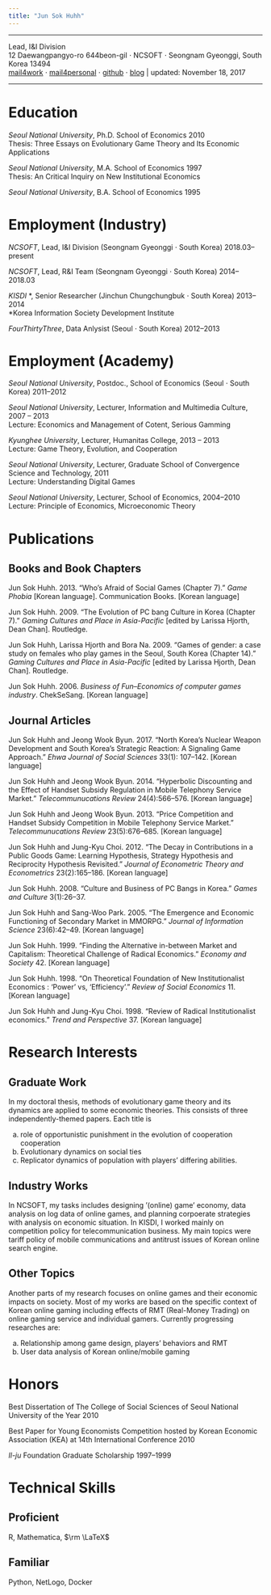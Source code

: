 ```yaml
---
title: "Jun Sok Huhh"
---
```


*****
<div id = "vtight"> 
Lead, I&I Division </br>
12 Daewangpangyo-ro 644beon-gil $\cdot$ NCSOFT $\cdot$ Seongnam Gyeonggi, South Korea 13494 </br>
[mail4work](mailto: junsokhuhh@ncsoft.com) $\cdot$
[mail4personal](mailto: anarinsk@gmail.com) $\cdot$
[github](https://github.com/anarinsk) $\cdot$
[blog](http://lostineconomics.com) 
&vert; updated: November 18, 2017 </br>
</div>
******

# Education

*Seoul National University*, Ph.D. School of Economics 2010 </br>
Thesis: Three Essays on Evolutionary Game Theory and Its Economic Applications 

*Seoul National University*, M.A. School of Economics 1997 </br>
Thesis: An Critical Inquiry on New Institutional Economics  

*Seoul National University*, B.A. School of Economics 1995

# Employment (Industry)

*NCSOFT*, Lead, I&I Division (Seongnam Gyeonggi $\cdot$ South Korea) 2018.03--present 

*NCSOFT*, Lead, R&I Team (Seongnam Gyeonggi $\cdot$ South Korea) 2014--2018.03

*KISDI* \*, Senior Researcher (Jinchun Chungchungbuk $\cdot$ South Korea) 2013--2014 </br> 
*Korea Information Society Development Institute

*FourThirtyThree*, Data Anlysist (Seoul $\cdot$ South Korea) 2012--2013

# Employment (Academy)

*Seoul National University*, Postdoc., School of Economics (Seoul $\cdot$ South Korea) 2011--2012

*Seoul National University*, Lecturer, Information and Multimedia Culture, 2007 -- 2013 </br>
Lecture: Economics and Management of Cotent, Serious Gamming

*Kyunghee University*, Lecturer, Humanitas College, 2013 -- 2013 </br>
Lecture: Game Theory, Evolution, and Cooperation

*Seoul National University*, Lecturer, Graduate School of Convergence Science and Technology, 2011 </br>
Lecture: Understanding Digital Games

*Seoul National University*, Lecturer, School of Economics, 2004--2010 
Lecture: Principle of Economics, Microeconomic Theory


# Publications

## Books and Book Chapters 

Jun Sok Huhh. 2013. "Who’s Afraid of Social Games (Chapter 7)." *Game Phobia* [Korean language]. Communication Books. [Korean language]

Jun Sok Huhh. 2009. "The Evolution of PC bang Culture in Korea (Chapter 7)." *Gaming Cultures and Place in Asia-Pacific* [edited by Larissa Hjorth, Dean Chan]. Routledge.

Jun Sok Huhh, Larissa Hjorth and Bora Na. 2009. "Games of gender: a case study on females who play games in the Seoul, South Korea (Chapter 14)." *Gaming Cultures and Place in Asia-Pacific* [edited by Larissa Hjorth, Dean Chan]. Routledge.

Jun Sok Huhh. 2006. *Business of Fun–Economics of computer games industry*. ChekSeSang. [Korean language]

## Journal Articles

Jun Sok Huhh and Jeong Wook Byun. 2017. "North Korea’s Nuclear Weapon Development and South Korea’s Strategic Reaction: A Signaling Game Approach." *Ehwa Journal of Social Sciences* 33(1): 107--142. [Korean language]

Jun Sok Huhh and Jeong Wook Byun. 2014. "Hyperbolic Discounting and the Effect of Handset Subsidy Regulation in Mobile Telephony Service Market." *Telecommunucations Review* 24(4):566--576. [Korean language]

Jun Sok Huhh and Jeong Wook Byun. 2013. "Price Competition and Handset Subsidy Competition in Mobile Telephony Service Market." *Telecommunucations Review* 23(5):676--685. [Korean language]

Jun Sok Huhh and Jung-Kyu Choi. 2012. "The Decay in Contributions in a Public Goods Game: Learning Hypothesis, Strategy Hypothesis and Reciprocity Hypothesis Revisited." *Journal of Econometric Theory and Econometrics* 23(2):165--186. [Korean language]

Jun Sok Huhh. 2008. "Culture and Business of PC Bangs in Korea." *Games and Culture* 3(1):26--37.

Jun Sok Huhh and Sang-Woo Park. 2005. "The Emergence and Economic Functioning of Secondary Market in MMORPG." *Journal of Information Science* 23(6):42–49. [Korean language]

Jun Sok Huhh. 1999. "Finding the Alternative in-between Market and Capitalism: Theoretical Challenge of Radical Economics." *Economy and Society* 42. [Korean language]

Jun Sok Huhh. 1998. "On Theoretical Foundation of New Institutionalist Economics : ‘Power’ vs, ‘Efficiency’." *Review of Social Economics* 11. [Korean language]

Jun Sok Huhh and Jung-Kyu Choi. 1998. "Review of Radical Institutionalist economics." *Trend and Perspective* 37. [Korean language]

# Research Interests 

## Graduate Work 

In my doctoral thesis, methods of evolutionary game theory and its dynamics are applied to some economic theories. This consists of three independently-themed papers. Each title is 

  a. role of opportunistic punishment in the evolution of cooperation cooperation
  a. Evolutionary dynamics on social ties
  a. Replicator dynamics of population with players’ differing abilities.

## Industry Works

In NCSOFT, my tasks includes designing ’(online) game’ economy, data analysis on log data of online games, and planning corpoerate strategies with analysis on economic situation. In KISDI, I worked mainly on competition policy for telecommunication business. My main topics were tariff policy of mobile communications and antitrust issues of Korean online search engine.

## Other Topics 

Another parts of my research focuses on online games and their economic impacts on society. Most of my works are based on the specific context of Korean online gaming including effects of RMT (Real-Money Trading) on online gaming
service and individual gamers. Currently progressing researches are:
  
  a. Relationship among game design, players’ behaviors and RMT
  a. User data analysis of Korean online/mobile gaming

# Honors 

Best Dissertation of The College of Social Sciences of Seoul National University of the Year 2010

Best Paper for Young Economists Competition hosted by Korean Economic Association (KEA) at 14th International Conference 2010

*Il-ju* Foundation Graduate Scholarship 1997--1999


# Technical Skills 

## Proficient
R, Mathematica, $\rm \LaTeX$

## Familiar
Python, NetLogo, Docker
<!--stackedit_data:
eyJoaXN0b3J5IjpbMTc3MTcwOTg3NV19
-->